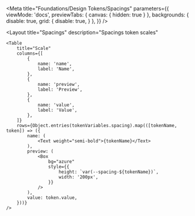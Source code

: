 
<Meta
    title="Foundations/Design Tokens/Spacings"
    parameters={{
        viewMode: 'docs',
        previewTabs: {
            canvas: { hidden: true }
        },
        backgrounds: {
            disable: true,
            grid: {
                disable: true,
            }
        },
    }}
/>

<Layout
    title="Spacings"
    description="Spacings token scales"
>
    <Table
        title="Scale"
        columns={[
            {
                name: 'name',
                label: 'Name',
            },
            {
                name: 'preview',
                label: 'Preview',
            },
            {
                name: 'value',
                label: 'Value',
            },
        ]}
        rows={Object.entries(tokenVariables.spacing).map(([tokenName, token]) => ({
            name: (
                <Text weight="semi-bold">{tokenName}</Text>
            ),
            preview: (
                <Box
                    bg="azure"
                    style={{
                        height: `var(--spacing-${tokenName})`,
                        width: '200px',
                    }}
                />
            ),
            value: token.value,
        }))}
    />
</Layout>
